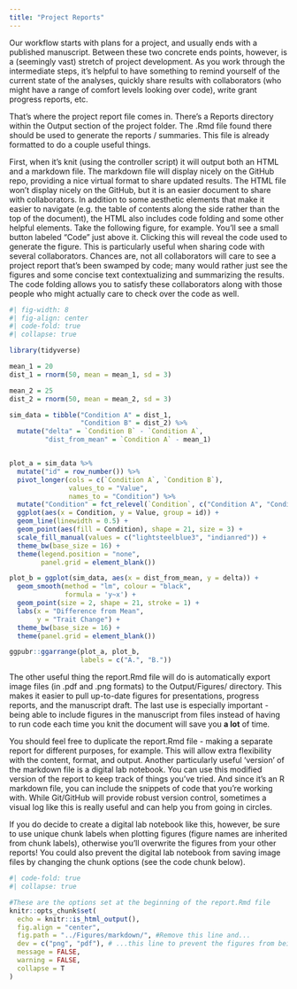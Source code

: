 ```yaml
---
title: "Project Reports"
---
```


Our workflow starts with plans for a project, and usually ends with a published manuscript. Between these two concrete ends points, however, is a (seemingly vast) stretch of project development. As you work through the intermediate steps, it's helpful to have something to remind yourself of the current state of the analyses, quickly share results with collaborators (who might have a range of comfort levels looking over code), write grant progress reports, etc.

That's where the project report file comes in. There's a Reports directory within the Output section of the project folder. The .Rmd file found there should be used to generate the reports / summaries. This file is already formatted to do a couple useful things.

First, when it's knit (using the controller script) it will output both an HTML and a markdown file. The markdown file will display nicely on the GitHub repo, providing a nice virtual format to share updated results. The HTML file won't display nicely on the GitHub, but it is an easier document to share with collaborators. In addition to some aesthetic elements that make it easier to navigate (e.g. the table of contents along the side rather than the top of the document), the HTML also includes code folding and some other helpful elements. Take the following figure, for example. You'll see a small button labeled "Code" just above it. Clicking this will reveal the code used to generate the figure. This is particularly useful when sharing code with several collaborators. Chances are, not all collaborators will care to see a project report that's been swamped by code; many would rather just see the figures and some concise text contextualizing and summarizing the results. The code folding allows you to satisfy these collaborators along with those people who might actually care to check over the code as well.

```r
#| fig-width: 8
#| fig-align: center
#| code-fold: true
#| collapse: true

library(tidyverse)

mean_1 = 20
dist_1 = rnorm(50, mean = mean_1, sd = 3)

mean_2 = 25
dist_2 = rnorm(50, mean = mean_2, sd = 3)

sim_data = tibble("Condition A" = dist_1, 
                  "Condition B" = dist_2) %>% 
  mutate("delta" = `Condition B` - `Condition A`,
         "dist_from_mean" = `Condition A` - mean_1)


plot_a = sim_data %>% 
  mutate("id" = row_number()) %>% 
  pivot_longer(cols = c(`Condition A`, `Condition B`), 
               values_to = "Value", 
               names_to = "Condition") %>% 
  mutate("Condition" = fct_relevel(`Condition`, c("Condition A", "Condition B"))) %>% 
  ggplot(aes(x = Condition, y = Value, group = id)) + 
  geom_line(linewidth = 0.5) + 
  geom_point(aes(fill = Condition), shape = 21, size = 3) + 
  scale_fill_manual(values = c("lightsteelblue3", "indianred")) + 
  theme_bw(base_size = 16) + 
  theme(legend.position = "none",
        panel.grid = element_blank())

plot_b = ggplot(sim_data, aes(x = dist_from_mean, y = delta)) + 
  geom_smooth(method = "lm", colour = "black",
              formula = 'y~x') + 
  geom_point(size = 2, shape = 21, stroke = 1) + 
  labs(x = "Difference from Mean",
       y = "Trait Change") + 
  theme_bw(base_size = 16) + 
  theme(panel.grid = element_blank())

ggpubr::ggarrange(plot_a, plot_b,
                  labels = c("A.", "B."))
```

The other useful thing the report.Rmd file will do is automatically export image files (in .pdf and .png formats) to the Output/Figures/ directory. This makes it easier to pull up-to-date figures for presentations, progress reports, and the manuscript draft. The last use is especially important - being able to include figures in the manuscript from files instead of having to run code each time you knit the document will save you **a lot** of time.

You should feel free to duplicate the report.Rmd file - making a separate report for different purposes, for example. This will allow extra flexibility with the content, format, and output. Another particularly useful 'version' of the markdown file is a digital lab notebook. You can use this modified version of the report to keep track of things you've tried. And since it's an R markdown file, you can include the snippets of code that you're working with. While Git/GitHub will provide robust version control, sometimes a visual log like this is really useful and can help you from going in circles.

If you do decide to create a digital lab notebook like this, however, be sure to use unique chunk labels when plotting figures (figure names are inherited from chunk labels), otherwise you'll overwrite the figures from your other reports! You could also prevent the digital lab notebook from saving image files by changing the chunk options (see the code chunk below).

```r
#| code-fold: true
#| collapse: true

#These are the options set at the beginning of the report.Rmd file
knitr::opts_chunk$set(
  echo = knitr::is_html_output(),
  fig.align = "center",
  fig.path = "../Figures/markdown/", #Remove this line and...
  dev = c("png", "pdf"), # ...this line to prevent the figures from being saved
  message = FALSE,
  warning = FALSE,
  collapse = T
)
```
